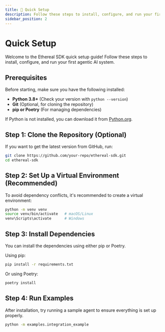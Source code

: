 ```yaml
---
title: 🚀 Quick Setup
description: Follow these steps to install, configure, and run your first agentic AI system.
sidebar_position: 2
---
```


# Quick Setup

Welcome to the Ethereal SDK quick setup guide! Follow these steps to install, configure, and run your first agentic AI system.

## Prerequisites

Before starting, make sure you have the following installed:

- **Python 3.8+** (Check your version with `python --version`)
- **Git** (Optional, for cloning the repository)
- **pip or Poetry** (For managing dependencies)

If Python is not installed, you can download it from [Python.org](https://www.python.org/).

## Step 1: Clone the Repository (Optional)

If you want to get the latest version from GitHub, run:

```sh
git clone https://github.com/your-repo/ethereal-sdk.git
cd ethereal-sdk
```

## Step 2: Set Up a Virtual Environment (Recommended)

To avoid dependency conflicts, it's recommended to create a virtual environment:

```sh
python -m venv venv
source venv/bin/activate   # macOS/Linux
venv\Scripts\activate      # Windows
```

## Step 3: Install Dependencies

You can install the dependencies using either pip or Poetry.

Using pip:

```sh
pip install -r requirements.txt
```

Or using Poetry:

```sh
poetry install
```

## Step 4: Run Examples

After installation, try running a sample agent to ensure everything is set up properly.

```sh
python -m examples.integration_example
```
